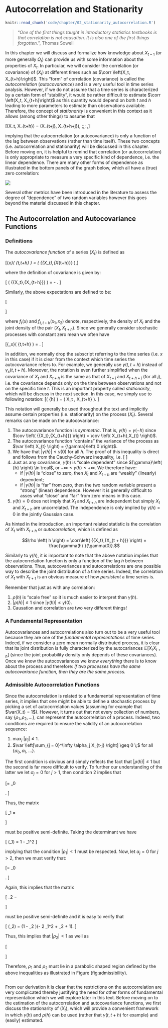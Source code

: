 # Autocorrelation and Stationarity

```r
knitr::read_chunk('code/chapter/02_stationarity_autocorrelation.R')
```

<!-- > "I have seen the future and it is very much like the present, only longer."
>
> --- Kehlog Albran, The Profit -->

<!--
After reading this chapter you will be able to:

- Describe independent and dependent data
- Interpret a processes ACF and CCF.  
- Understand the notion of stationarity.
- Differentiate between Strong and Weak stationarity.
- Judge whether a process is stationary. 

-->

>
> "*One of the first things taught in introductory statistics textbooks is that correlation is not causation. It is also one of the first things forgotten.*", Thomas Sowell
>

In this chapter we will discuss and formalize how knowledge about $X_{t-1}$ (or more generally $\Omega_t$) can provide us with some information about the properties of $X_t$. In particular, we will consider the correlation (or covariance) of $(X_t)$ at different times such as $\corr \left(X_t, X_{t+h}\right)$. This "form" of correlation (covariance) is called the *autocorrelation* (*autocovariance*) and is a very useful tool in time series analysis. However, if we do not assume that a time series is characterized by a certain form of "stability", it would be rather difficult to estimate $\corr \left(X_t, X_{t+h}\right)$ as this quantity would depend on both $t$ and $h$ leading to more parameters to estimate than observations available. Therefore, the concept of *stationarity* is convenient in this context as it allows (among other things) to assume that

\[\corr \left(X_t, X_{t+h}\right) = \corr \left(X_{t+j}, X_{t+h+j}\right), \;\;\; \text{for all $j$},\]

implying that the autocorrelation (or autocovariance) is only a function of the lag between observations (rather than time itself). These two concepts (i.e. autocorrelation and stationarity) will be discussed in this chapter. Before moving on, it is helpful to remind that correlation (or autocorrelation) is only appropriate to measure a very specific kind of dependence, i.e. the linear dependence. There are many other forms of dependence as illustrated in the bottom panels of the graph below, which all have a (true) zero correlation:

![ ](images/1280px-Correlation_examples2.png)

Several other metrics have been introduced in the literature to assess the degree of "dependence" of two random variables however this goes beyond the material discussed in this chapter.

## The Autocorrelation and Autocovariance Functions 

### Definitions

The *autocovariance function* of a series $(X_t)$ is defined as 

\[{\gamma_x}\left( {t,t+h} \right) = \cov \left( {{X_t},{X_{t+h}}} \right),\]

where the definition of covariance is given by:

\[
  \cov \left( {{X_t},{X_{t+h}}} \right) = \mathbb{E}\left[ {{X_t}{X_{t+h}}} \right] - \mathbb{E}\left[ {{X_t}} \right]\mathbb{E}\left[ {{X_{t+h}}} \right].
 \]
  
Similarly, the above expectations are defined to be:

\[\begin{aligned}
  \mathbb{E}\left[ {{X_t}} \right] &= \int\limits_{ - \infty }^\infty  {x \cdot {f_t}\left( x \right)dx},  \\
  \mathbb{E}\left[ {{X_t}{X_{t+h}}} \right] &= \int\limits_{ - \infty }^\infty  {\int\limits_{ - \infty }^\infty  {{x_1}{x_2} \cdot f_{t,t+h}\left( {{x_1},{x_2}} \right)d{x_1}d{x_2}} } ,
\end{aligned} \]

where ${f_t}\left( x \right)$ and $f_{t,t+h}\left( {{x_1},{x_2}} \right)$ denote, respectively, the density of $X_t$ and the joint density of the pair $(X_t, X_{t+h})$.
Since we generally consider stochastic processes with constant zero mean we often have

\[{\gamma_x}\left( {t,t+h} \right) = \mathbb{E}\left[X_t X_{t+h} \right]. \]


In addition, we normally drop the subscript referring to the time series (i.e. $x$ in this case) if it is clear from the context which time series the autocovariance refers to. For example, we generally use ${\gamma}\left( {t,t+h} \right)$ instead of ${\gamma_x}\left( {t,t+h} \right)$. Moreover, the notation is even further simplified when the covariance of $X_t$ and $X_{t+h}$ is the same as that of $X_{t+j}$ and $X_{t+h+j}$ (for all $j$), i.e. the covariance depends only on the time between observations and not on the specific time $t$. This is an important property called *stationarity*, which will be discuss in the next section. In this case, we simply use to following notation:
\[\gamma \left( {h} \right) = \cov \left( X_t , X_{t+h} \right). \]

This notation will generally be used throughout the text and implicitly assume certain properties (i.e. stationarity) on the process $(X_t)$. 
Several remarks can be made on the autocovariance:

1. The autocovariance function is *symmetric*. That is, ${\gamma}\left( {h} \right) = {\gamma}\left( -h \right)$ since $\cov \left( {{X_t},{X_{t+h}}} \right) = \cov \left( X_{t+h},X_{t} \right)$.
2. The autocovariance function "contains" the variance of the process as $\var \left( X_{t} \right) = {\gamma}\left( 0 \right)$.
3. We have that $|\gamma(h)| \leq \gamma(0)$ for all $h$. The proof of this inequality is direct and follows from the Cauchy-Schwarz inequality, i.e.
\[ \begin{aligned}
\left(|\gamma(h)| \right)^2 &= \gamma(h)^2 = \left(\mathbb{E}\left[\left(X_t - \mathbb{E}[X_t] \right)\left(X_{t+h} - \mathbb{E}[X_{t+h}] \right)\right]\right)^2\\
&\leq \mathbb{E}\left[\left(X_t - \mathbb{E}[X_t] \right)^2 \right] \mathbb{E}\left[\left(X_{t+h} - \mathbb{E}[X_{t+h}] \right)^2 \right] =  \gamma(0)^2. 
\end{aligned}
\] 
4. Just as any covariance, ${\gamma}\left( {h} \right)$ is "scale dependent" since ${\gamma}\left( {h} \right) \in \real$, or $-\infty \le {\gamma}\left( {h} \right) \le +\infty$. We therefore have:
    - if $\left| {\gamma}\left( {h} \right) \right|$ is "close" to zero, then $X_t$ and $X_{t+h}$ are "weakly" (linearly) dependent;
    - if $\left| {\gamma}\left( {h} \right) \right|$ is "far" from zero, then the two random variable present a "strong" (linear) dependence. However it is generally difficult to asses what "close" and "far" from zero means in this case. 
5. ${\gamma}\left( {h} \right)=0$ does not imply that $X_t$ and $X_{t+h}$ are independent but simply $X_t$ and $X_{t+h}$ are uncorrelated. The independence is only implied by ${\gamma}\left( {h} \right)=0$ in the jointly Gaussian case.

As hinted in the introduction, an important related statistic is the correlation of $X_t$ with $X_{t+h}$ or *autocorrelation*, which is defined as

$$\rho \left(  h \right) = \corr\left( {{X_t},{X_{t + h}}} \right) = \frac{\gamma(h) }{\gamma(0)}.$$

<!-- The more commonly used formulation for weakly stationary processes (more next section) is:
\[\rho \left( {{X_t},{X_{t + h}}} \right) = \frac{{\cov\left( {{X_t},{X_{t + h}}} \right)}}{{{\sigma _{{X_t}}}{\sigma _{{X_{t + h}}}}}} = \frac{{\gamma \left( h \right)}}{{\gamma \left( 0 \right)}} = \rho \left( h \right)\] -->

Similarly to $\gamma(h)$, it is important to note that the above notation implies that the autocorrelation function is only a function of the lag $h$ between observations. Thus, autocovariances and autocorrelations are one possible way to describe the joint distribution of a time series. Indeed, the correlation of $X_t$ with $X_{t+1}$ is an obvious measure of how *persistent* a time series is. 

Remember that just as with any correlation:

1. $\rho \left( h \right)$ is "scale free" so it is much easier to interpret than $\gamma(h)$.
<!-- 2. $\rho \left( {{X_t},{X_{t + h}}} \right)$ is closer to $\pm 1 \Rightarrow \left({ X_t, X_{t+h} } \right)$ "more dependent." -->
2. $|\rho \left( h \right)| \leq 1$ since $|\gamma(h)| \leq \gamma(0)$.
3. Causation and correlation are two very different things!

### A Fundamental Representation

Autocovariances and autocorrelations also turn out to be a very useful tool because they are one of the *fundamental
representations* of time series. Indeed, if we consider a zero mean normally distributed process, it is clear that its joint distribution is fully characterized by the autocariances $\mathbb{E}[X_t X_{t+h}]$ (since the joint probability
density only depends of these covariances). Once we know the autocovariances we know *everything* there is to know about the process and therefore:
*if two processes have the same autocovariance function, then they are the same process.*

### Admissible Autocorrelation Functions

Since the autocorrelation is related to a fundamental representation of time series, it implies that one might be able to define a stochastic process by picking a set of autocorrelation values (assuming for example that $\var(X_t) = 1$). However, it turns out that not every collection of numbers, say $\{\rho_1, \rho_2, ...\}$, can represent the autocorrelation of a process. Indeed, two conditions are required to ensure the validity of an autocorrelation sequence:

1. $\operatorname{max}_j \; | \rho_j| \leq 1$.
2. $\var \left[\sum_{j = 0}^\infty \alpha_j X_{t-j} \right] \geq 0 \;$ for all $\{\alpha_0, \alpha_1, ...\}$.

The first condition is obvious and simply reflects the fact that $|\rho \left( h \right)| \leq 1$ but the second is far more difficult to verify. To further our understanding of the latter we let $\alpha_j = 0$ for $j > 1$, then condition 2 implies that

\[\var \left[ \alpha_0 X_{t} + \alpha_1 X_{t-1}  \right] = \gamma_0 \begin{bmatrix}
  \alpha_0 & \alpha_1
 \end{bmatrix}   \begin{bmatrix}
  1 & \rho_1\\
  \rho_1 & 1
 \end{bmatrix} \begin{bmatrix}
  \alpha_0 \\
  \alpha_1
 \end{bmatrix} \geq 0. \]
 
Thus, the matrix 
 
 \[ \boldsymbol{A}_1 = \begin{bmatrix}
  1 & \rho_1\\
  \rho_1 & 1
 \end{bmatrix} \]
 
must be positive semi-definite. Taking the determinant we have 
 
 \[\operatorname{det} \left(\boldsymbol{A}_1\right) = 1 - \rho_1^2 \]

implying that the condition $|\rho_1| < 1$ must be respected. Now, let $\alpha_j = 0$ for $j > 2$, then we must verify that:

\[\var \left[ \alpha_0 X_{t} + \alpha_1 X_{t-1}  + \alpha_2 X_{t-2} \right] = \gamma_0 \begin{bmatrix}
  \alpha_0 & \alpha_1 &\alpha_2
 \end{bmatrix}   \begin{bmatrix}
  1 & \rho_1 & \rho_2\\
  \rho_1 & 1 & \rho_1 \\
  \rho_2 & \rho_1 & 1
 \end{bmatrix} \begin{bmatrix}
  \alpha_0 \\
  \alpha_1 \\
  \alpha_2
 \end{bmatrix} \geq 0. \]

Again, this implies that the matrix

 \[ \boldsymbol{A}_2 = \begin{bmatrix}
  1 & \rho_1 & \rho_2\\
  \rho_1 & 1 & \rho_1 \\
  \rho_2 & \rho_1 & 1
 \end{bmatrix} \]
 
must be positive semi-definite and it is easy to verify that
 
 \[\operatorname{det} \left(\boldsymbol{A}_2\right) = \left(1 - \rho_2 \right)\left(- 2 \rho_1^2 + \rho_2 + 1\right). \]

Thus, this implies that $|\rho_2| < 1$ as well as 

\[\begin{aligned} &- 2 \rho_1^2 + \rho_2 + 1 \geq 0 \Rightarrow 1 > \rho_2 \geq 2 \rho_1^2 - 1 \\
&\Rightarrow 1 - \rho_1^2 > \rho_2 - \rho_1^2 \geq -(1 - \rho_1^2)\\
&\Rightarrow 1 > \frac{\rho_2 - \rho_1^2 }{1 - \rho_1^2} \geq -1.
\end{aligned}\]

Therefore, $\rho_1$ and $\rho_2$ must lie in a parabolic shaped region defined by the above inequalities as illustrated in Figure \ref(fig:admissibility).

```r
```

From our derivation it is clear that the restrictions on the autocorrelation are very complicated thereby justifying the need for other forms of fundamental representation which we will explore later in this text. Before moving on to the estimation of the autocorrelation and autocovariance functions, we first discuss the stationarity of $(X_t)$, which will provide a convenient framework in which $\gamma(h)$ and $\rho(h)$ can be used (rather that $\gamma(t,t+h)$ for example) and (easily) estimated.


